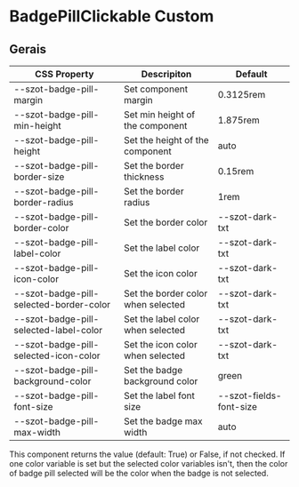 
<Meta title="Components/FormFields/BadgePillClickable/Custom" />

# BadgePillClickable Custom

## Gerais

| CSS Property                            | Descripiton                        | Default                 |
| --------------------------------------- | ---------------------------------- | ----------------------- |
| --szot-badge-pill-margin                | Set component margin               | 0.3125rem               |
| --szot-badge-pill-min-height            | Set min height of the component    | 1.875rem                |
| --szot-badge-pill-height                | Set the height of the component    | auto                    |
| --szot-badge-pill-border-size           | Set the border thickness           | 0.15rem                 |
| --szot-badge-pill-border-radius         | Set the border radius              | 1rem                    |
| --szot-badge-pill-border-color          | Set the border color               | --szot-dark-txt         |
| --szot-badge-pill-label-color           | Set the label color                | --szot-dark-txt         |
| --szot-badge-pill-icon-color            | Set the icon color                 | --szot-dark-txt         |
| --szot-badge-pill-selected-border-color | Set the border color when selected | --szot-dark-txt         |
| --szot-badge-pill-selected-label-color  | Set the label color when selected  | --szot-dark-txt         |
| --szot-badge-pill-selected-icon-color   | Set the icon color when selected   | --szot-dark-txt         |
| --szot-badge-pill-background-color      | Set the badge background color     | green                   |
| --szot-badge-pill-font-size             | Set the label font size            | --szot-fields-font-size |
| --szot-badge-pill-max-width             | Set the badge max width            | auto                    |

<p>
  This component returns the value (default: True) or False, if not checked.
  If one color variable is set but the selected color variables isn't, then the color of badge pill
  selected will be the color when the badge is not selected.
</p>

